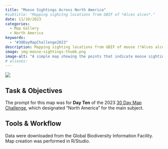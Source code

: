 ```yaml
---
title: "Moose Sightings Across North America"
#subtitle: "Mapping sighitng locations from GBIF of *Alces alces*."
date: 11/10/2023
categories:
  - Map Gallery
  - North America
keywords:
  - "#30DayMapChallenge2023"
description: Mapping sighting locations from GBIF of moose (*Alces alces*). This point map shows the locations of moose sightings across North America from the Global Biodiversity Information Facility database.
image: img-moose-sightings-thumb.png
image-alt: "A simple map showing the points that indicate moose sightings across a backdrop of North America."
# aliases:
---
```


![](img-moose-sightings.png){.cover-image}

## Task & Objectives

The prompt for this map was for **Day Ten** of the 2023 [30 Day Map Challenge](https://30daymapchallenge.com/), which designated "North America" for the main subject.

## Tools & Workflow

Data were downloaded from the Global Biodiversity Information Facility. Map creation was performed in R/Studio.
